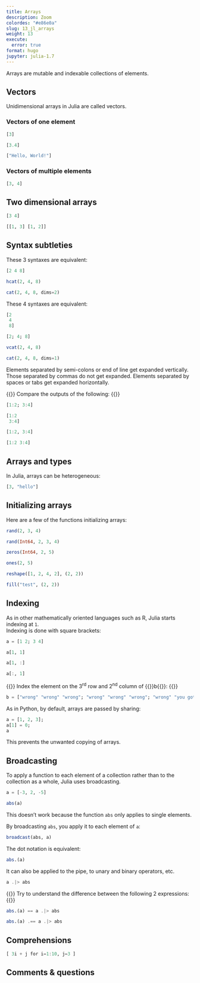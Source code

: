 ```yaml
---
title: Arrays
description: Zoom
colordes: "#e86e0a"
slug: 13_jl_arrays
weight: 13
execute:
  error: true
format: hugo
jupyter: julia-1.7
---
```


Arrays are mutable and indexable collections of elements.

## Vectors

Unidimensional arrays in Julia are called vectors.

### Vectors of one element

```julia
[3]
```
```julia
[3.4]
```
```julia
["Hello, World!"]
```

### Vectors of multiple elements

```julia
[3, 4]
```

## Two dimensional arrays

```julia
[3 4]
```
```julia
[[1, 3] [1, 2]]
```

## Syntax subtleties

These 3 syntaxes are equivalent:

```julia
[2 4 8]
```
```julia
hcat(2, 4, 8)
```
```julia
cat(2, 4, 8, dims=2)
```

These 4 syntaxes are equivalent:

```julia
[2
 4
 8]
```
```julia
[2; 4; 8]
```
```julia
vcat(2, 4, 8)
```
```julia
cat(2, 4, 8, dims=1)
```

Elements separated by semi-colons or end of line get expanded vertically. Those separated by commas do not get expanded. Elements separated by spaces or tabs get expanded horizontally.

{{<exo>}}
Compare the outputs of the following:
{{</exo>}}

```julia
[1:2; 3:4]
```
```julia
[1:2
 3:4]
```
```julia
[1:2, 3:4]
```
```julia
[1:2 3:4]
```

## Arrays and types

In Julia, arrays can be heterogeneous:

```julia
[3, "hello"]
```

## Initializing arrays

Here are a few of the functions initializing arrays:

```julia
rand(2, 3, 4)
```
```julia
rand(Int64, 2, 3, 4)
```
```julia
zeros(Int64, 2, 5)
```
```julia
ones(2, 5)
```
```julia
reshape([1, 2, 4, 2], (2, 2))
```
```julia
fill("test", (2, 2))
```

## Indexing

As in other mathematically oriented languages such as R, Julia starts indexing at `1`. <br>
Indexing is done with square brackets:

```julia
a = [1 2; 3 4]
```
```julia
a[1, 1]
```
```julia
a[1, :]
```
```julia
a[:, 1]
```

{{<exo>}}
Index the element on the 3<sup>rd</sup> row and 2<sup>nd</sup> column of {{<c>}}b{{</c>}}:
{{</exo>}}

```julia
b = ["wrong" "wrong" "wrong"; "wrong" "wrong" "wrong"; "wrong" "you got it" "wrong"]
```

As in Python, by default, arrays are passed by sharing:

```julia
a = [1, 2, 3];
a[1] = 0;
a
```

This prevents the unwanted copying of arrays.

## Broadcasting

To apply a function to each element of a collection rather than to the collection as a whole, Julia uses broadcasting.

```julia
a = [-3, 2, -5]
```
```julia
abs(a)
```

This doesn't work because the function `abs` only applies to single elements.

By broadcasting `abs`, you apply it to each element of `a`:

```julia
broadcast(abs, a)
```

The dot notation is equivalent:

```julia
abs.(a)
```

It can also be applied to the pipe, to unary and binary operators, etc.

```julia
a .|> abs
```

{{<exo>}}
Try to understand the difference between the following 2 expressions:
{{</exo>}}

```julia
abs.(a) == a .|> abs
```
```julia
abs.(a) .== a .|> abs
```

## Comprehensions

```julia
[ 3i + j for i=1:10, j=3 ]
```

## Comments & questions
